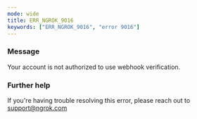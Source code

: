 ```yaml
---
mode: wide
title: ERR_NGROK_9016
keywords: ["ERR_NGROK_9016", "error 9016"]
---
```



### Message

Your account is not authorized to use webhook verification.

<ErrorDetails />

### Further help

If you're having trouble resolving this error, please reach out to [support@ngrok.com](mailto:support@ngrok.com?subject=Help%20with%20ERR_NGROK_9016)
